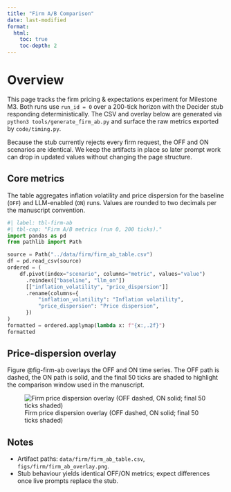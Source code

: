 ```yaml
---
title: "Firm A/B Comparison"
date: last-modified
format:
  html:
    toc: true
    toc-depth: 2
---
```


# Overview
This page tracks the firm pricing & expectations experiment for Milestone M3. Both runs use `run_id = 0` over a 200-tick horizon with the Decider stub responding deterministically. The CSV and overlay below are generated via `python3 tools/generate_firm_ab.py` and surface the raw metrics exported by `code/timing.py`.

Because the stub currently rejects every firm request, the OFF and ON scenarios are identical. We keep the artifacts in place so later prompt work can drop in updated values without changing the page structure.

## Core metrics
The table aggregates inflation volatility and price dispersion for the baseline (`OFF`) and LLM-enabled (`ON`) runs. Values are rounded to two decimals per the manuscript convention.

```python
#| label: tbl-firm-ab
#| tbl-cap: "Firm A/B metrics (run 0, 200 ticks)."
import pandas as pd
from pathlib import Path

source = Path("../data/firm/firm_ab_table.csv")
df = pd.read_csv(source)
ordered = (
    df.pivot(index="scenario", columns="metric", values="value")
      .reindex(["baseline", "llm_on"])
      [["inflation_volatility", "price_dispersion"]]
      .rename(columns={
          "inflation_volatility": "Inflation volatility",
          "price_dispersion": "Price dispersion",
      })
)
formatted = ordered.applymap(lambda x: f"{x:,.2f}")
formatted
```

## Price-dispersion overlay
Figure @fig-firm-ab overlays the OFF and ON time series. The OFF path is dashed, the ON path is solid, and the final 50 ticks are shaded to highlight the comparison window used in the manuscript.

![Firm price dispersion overlay (OFF dashed, ON solid; final 50 ticks shaded)](../figs/firm/firm_ab_overlay.png){#fig-firm-ab}

## Notes
- Artifact paths: `data/firm/firm_ab_table.csv`, `figs/firm/firm_ab_overlay.png`.
- Stub behaviour yields identical OFF/ON metrics; expect differences once live prompts replace the stub.
